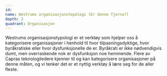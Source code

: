 ```yaml
---
id:
name: Westrums organisasjonstopologi (Er denne fjerna?)
depth: 2
quadrant: Organisasjon
---
```


Westrums organisasjonstypologi er et verktøy som hjelper oss å kategorisere organisasjoner i henhold til hvor tilpasningsdyktige,
hvor byråkratiske eller hvor dysfunksjonelle de er.
Byråkrati er ikke nødvendigvis dumt, men overraskende nok er dysfunksjon noe hemmende.
Flere av Capras teknologiledere kjenner til og kan kategorisere organisasjoner på denne måten,
og vi tenker det er et nyttig verktøy å lære seg for de aller fleste.
